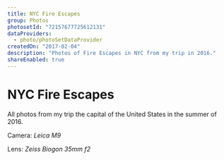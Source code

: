 ```yaml
---
title: NYC Fire Escapes
group: Photos
photosetId: "72157677725612131"
dataProviders:
  - photo/photoSetDataProvider
createdOn: "2017-02-04"
description: "Photos of Fire Escapes in NYC from my trip in 2016."
shareEnabled: true
---
```



# NYC Fire Escapes

All photos from my trip the capital of the United States in the summer of 2016.

Camera: _Leica M9_

Lens: _Zeiss Biogon 35mm f2_

<PhotoSet />
